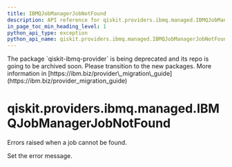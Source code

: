 ```yaml
---
title: IBMQJobManagerJobNotFound
description: API reference for qiskit.providers.ibmq.managed.IBMQJobManagerJobNotFound
in_page_toc_min_heading_level: 1
python_api_type: exception
python_api_name: qiskit.providers.ibmq.managed.IBMQJobManagerJobNotFound
---
```


<Admonition title="Warning" type="caution">
  The package `qiskit-ibmq-provider` is being deprecated and its repo is going to be archived soon. Please transition to the new packages. More information in [https://ibm.biz/provider\_migration\_guide](https://ibm.biz/provider_migration_guide)
</Admonition>

# qiskit.providers.ibmq.managed.IBMQJobManagerJobNotFound

<Class id="qiskit.providers.ibmq.managed.IBMQJobManagerJobNotFound" isDedicatedPage={true} github="https://github.com/qiskit/qiskit-ibmq-provider/tree/stable/0.20/qiskit/providers/ibmq/managed/exceptions.py" signature="IBMQJobManagerJobNotFound(*message)">
  Errors raised when a job cannot be found.

  Set the error message.
</Class>

